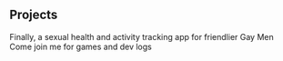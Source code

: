 ## Projects

<ProjectCard title="Bigger Blacker Book" link="https://www.bbbook.app/" bg="linear-gradient(to right, #D4145A 0%, #FBB03B 100%)">
Finally, a sexual health and activity tracking app for friendlier Gay Men
</ProjectCard>

<ProjectCard title="Twitch" link="https://www.twitch.tv/dax911" bg="linear-gradient(to right, #6441A5 0%, #b9a3e3 100%)">
Come join me for games and dev logs 
</ProjectCard>